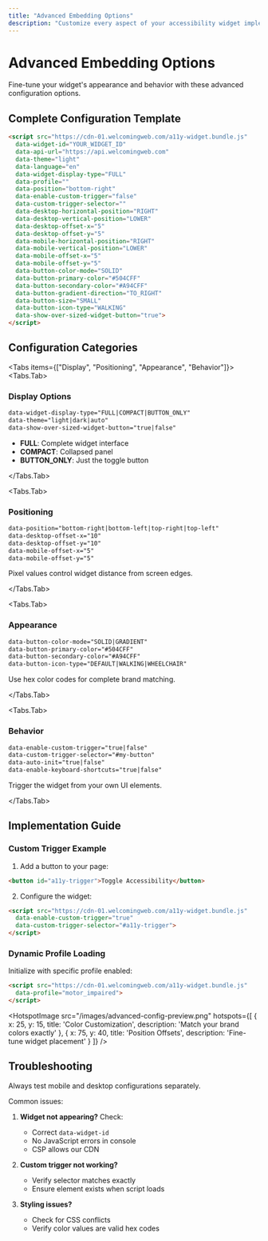 ---
title: "Advanced Embedding Options"
description: "Customize every aspect of your accessibility widget implementation"
---


# Advanced Embedding Options

<Callout type="info">
  Fine-tune your widget's appearance and behavior with these advanced configuration options.
</Callout>

## Complete Configuration Template

```html
<script src="https://cdn-01.welcomingweb.com/a11y-widget.bundle.js" 
  data-widget-id="YOUR_WIDGET_ID"
  data-api-url="https://api.welcomingweb.com"
  data-theme="light"
  data-language="en"
  data-widget-display-type="FULL"
  data-profile=""
  data-position="bottom-right"
  data-enable-custom-trigger="false"
  data-custom-trigger-selector=""
  data-desktop-horizontal-position="RIGHT"
  data-desktop-vertical-position="LOWER"
  data-desktop-offset-x="5"
  data-desktop-offset-y="5"
  data-mobile-horizontal-position="RIGHT"
  data-mobile-vertical-position="LOWER"
  data-mobile-offset-x="5"
  data-mobile-offset-y="5"
  data-button-color-mode="SOLID"
  data-button-primary-color="#504CFF"
  data-button-secondary-color="#A94CFF"
  data-button-gradient-direction="TO_RIGHT"
  data-button-size="SMALL"
  data-button-icon-type="WALKING"
  data-show-over-sized-widget-button="true">
</script>
```

## Configuration Categories

<Tabs items={["Display", "Positioning", "Appearance", "Behavior"]}>
<Tabs.Tab>

### Display Options

```html
data-widget-display-type="FULL|COMPACT|BUTTON_ONLY"
data-theme="light|dark|auto"
data-show-over-sized-widget-button="true|false"
```

- **FULL**: Complete widget interface
- **COMPACT**: Collapsed panel
- **BUTTON_ONLY**: Just the toggle button

</Tabs.Tab>

<Tabs.Tab>

### Positioning

```html
data-position="bottom-right|bottom-left|top-right|top-left"
data-desktop-offset-x="10"
data-desktop-offset-y="10"
data-mobile-offset-x="5"
data-mobile-offset-y="5"
```

Pixel values control widget distance from screen edges.

</Tabs.Tab>

<Tabs.Tab>

### Appearance

```html
data-button-color-mode="SOLID|GRADIENT"
data-button-primary-color="#504CFF"
data-button-secondary-color="#A94CFF"
data-button-icon-type="DEFAULT|WALKING|WHEELCHAIR"
```

Use hex color codes for complete brand matching.

</Tabs.Tab>

<Tabs.Tab>

### Behavior

```html
data-enable-custom-trigger="true|false"
data-custom-trigger-selector="#my-button"
data-auto-init="true|false"
data-enable-keyboard-shortcuts="true|false"
```

Trigger the widget from your own UI elements.

</Tabs.Tab>
</Tabs>

## Implementation Guide

### Custom Trigger Example

1. Add a button to your page:

```html
<button id="a11y-trigger">Toggle Accessibility</button>
```

2. Configure the widget:

```html
<script src="https://cdn-01.welcomingweb.com/a11y-widget.bundle.js"
  data-enable-custom-trigger="true"
  data-custom-trigger-selector="#a11y-trigger">
</script>
```

### Dynamic Profile Loading

Initialize with specific profile enabled:

```html
<script src="https://cdn-01.welcomingweb.com/a11y-widget.bundle.js"
  data-profile="motor_impaired">
</script>
```

<HotspotImage
  src="/images/advanced-config-preview.png"
  hotspots={[
    {
      x: 25,
      y: 15,
      title: 'Color Customization',
      description: 'Match your brand colors exactly'
    },
    {
      x: 75,
      y: 40,
      title: 'Position Offsets',
      description: 'Fine-tune widget placement'
    }
  ]}
/>

## Troubleshooting

<Callout type="warning">
  Always test mobile and desktop configurations separately.
</Callout>

Common issues:

1. **Widget not appearing?** Check:
   - Correct `data-widget-id`
   - No JavaScript errors in console
   - CSP allows our CDN

2. **Custom trigger not working?**
   - Verify selector matches exactly
   - Ensure element exists when script loads

3. **Styling issues?**
   - Check for CSS conflicts
   - Verify color values are valid hex codes
